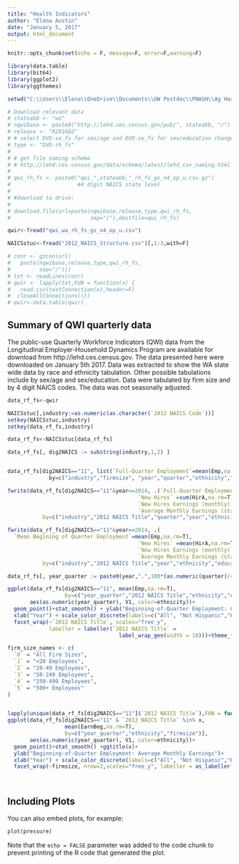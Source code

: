 ```yaml
---
title: "Health Indicators"
author: "Elena Austin"
date: "January 5, 2017"
output: html_document
---
```


```r
knitr::opts_chunk$set(echo = F, message=F, error=F,warning=F)

library(data.table)
library(bit64)
library(ggplot2)
library(ggthemes)

setwd("C:\\Users\\Elena\\OneDrive\\Documents\\UW Postdoc\\PNASH\\Ag Health Indicators")

# Download relevant data
# stateabb <- "wa"
# nqwibase <- paste0("http://lehd.ces.census.gov/pub/", stateabb, "/")
# release <- "R2016Q2"
# # select DVD-sa_fs for sex/age and DVD-se_fs for sex/education change to fa for firm age
# type <- "DVD-rh_fs"
# 
# # get file naming schema
# # http://lehd.ces.census.gov/data/schema/latest/lehd_csv_naming.html
# 
# qwi_rh_fs <- paste0("qwi_",stateabb,"_rh_fs_gs_n4_op_u.csv.gz")
#                     #4 digit NAICS state level
# 
# #download to drive:
# 
# download.file(url=paste(nqwibase,release,type,qwi_rh_fs,
#                         sep="/"),destfile=qwi_rh_fs)

qwir<-fread("qwi_wa_rh_fs_gs_n4_op_u.csv")

NAICSstuc<-fread("2012_NAICS_Structure.csv")[,1:3,with=F]

# conr <- gzcon(url(
#   paste(nqwibase,release,type,qwi_rh_fs,
#         sep="/")))
# txt <- readLines(conr)
# qwir <- lapply(txt,FUN = function(x) {
#   read.csv(textConnection(x),header=F)
#  closeAllConnections()})
# qwir<-data.table(qwir)

```

## Summary of QWI quarterly data

The public-use Quarterly Workforce Indicators (QWI) data from the Longitudinal Employer-Household Dynamics Program are available for download from http://lehd.ces.census.gov. The data presented here were downloaded on January 5th 2017. Data was extracted to show the WA state wide data by race and ethnicity tabulation. Other possible tabulations include by sex/age and sex/education. Data were tabulated by firm size and by 4 digit NAICS codes. The data was not seasonally adjusted. 


```r
data_rf_fs<-qwir

NAICSstuc[,industry:=as.numeric(as.character(`2012 NAICS Code`))]
setkey(NAICSstuc,industry)
setkey(data_rf_fs,industry)

data_rf_fs<-NAICSstuc[data_rf_fs]

data_rf_fs[, dig2NAICS := substring(industry,1,2) ]


data_rf_fs[dig2NAICS=="11", list(`Full-Quarter Employment`=mean(Emp,na.rm=T)),
             by=c("industry","firmsize", "year","quarter","ethnicity","education")]

fwrite(data_rf_fs[dig2NAICS=="11"&year==2014, .(`Full-Quarter Employment`=sum(sEmpS,na.rm=T),
                                         `New Hires` =sum(HirA,na.rm=T),
                                         `New Hires Earnings (monthly)`= mean(EarnHirNS, na.rm=T),
                                         `Average Monthly Earnings (stable)` = mean(EarnS, na.rm=T)),
           by=c("industry","2012 NAICS Title","quarter","year","ethnicity","education")],"summary2014q.csv")

fwrite(data_rf_fs[dig2NAICS=="11"&year==2014, .(
  `Mean Begining of Quarter Employment`=mean(Emp,na.rm=T),
                                         `New Hires` =mean(HirA,na.rm=T),
                                         `New Hires Earnings (monthly)`= mean(EarnHirNS, na.rm=T),
                                         `Average Monthly Earnings (stable)` = mean(EarnS, na.rm=T)),
           by=c("industry","2012 NAICS Title","year","ethnicity","education")],"summary2014.csv")

data_rf_fs[, year_quarter := paste0(year,".",100*(as.numeric(quarter)/4))]

ggplot(data_rf_fs[dig2NAICS=="11", mean(Emp,na.rm=T), 
                  by=c("year_quarter","2012 NAICS Title","ethnicity","education")], 
       aes(as.numeric(year_quarter), V1, color=ethnicity))+
  geom_point()+stat_smooth() + ylab("Beginning-of-Quarter Employment: Counts")+
  xlab("Year") + scale_color_discrete(labels=c("All", "Not Hispanic","Hispanic"))+
  facet_wrap(~`2012 NAICS Title`, scales="free_y",
             labeller = labeller(`2012 NAICS Title` = 
                                   label_wrap_gen(width = 10)))+theme_fivethirtyeight(8)

firm_size_names <- c(
  `0` = "All Firm Sizes",
  `1` = "<20 Employees",
  `2` = "20-49 Employees",
  `3` = "50-249 Employees",
  `4` = "250-499 Employees",
  `5` = "500+ Employees"
)


lapply(unique(data_rf_fs[dig2NAICS=="11"]$`2012 NAICS Title`),FUN = function(x)
ggplot(data_rf_fs[dig2NAICS=="11" & `2012 NAICS Title` %in% x, 
                  mean(EarnBeg,na.rm=T), 
                  by=c("year_quarter","ethnicity","firmsize")], 
       aes(as.numeric(year_quarter), V1, color=ethnicity))+
  geom_point()+stat_smooth() +ggtitle(x)+ 
  ylab("Beginning-of-Quarter Employment: Average Monthly Earnings")+
  xlab("Year") + scale_color_discrete(labels=c("All", "Not Hispanic","Hispanic"))+
  facet_wrap(~firmsize, nrow=2,scales="free_y", labeller = as_labeller(firm_size_names))+theme_fivethirtyeight(8))




```

## Including Plots

You can also embed plots, for example:

```r
plot(pressure)
```

Note that the `echo = FALSE` parameter was added to the code chunk to prevent printing of the R code that generated the plot.

